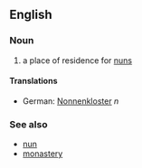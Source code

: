 ==English==

===Noun===
#a place of residence for [[nun]]s

====Translations====
*German: [[Nonnenkloster]] ''n''

===See also===
*[[nun]]
*[[monastery]]